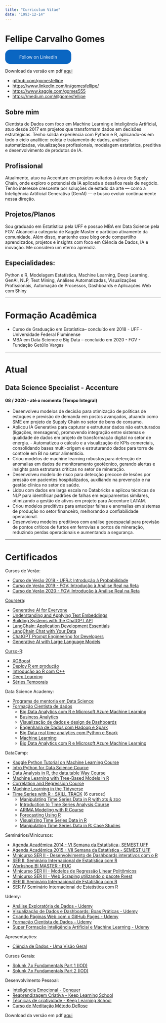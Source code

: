 ```yaml
---
title: "Curriculum Vitae"
date: "1993-12-14"
---
```


<script src="https://code.iconify.design/1/1.0.7/iconify.min.js"></script>

# <i class='fa fa-file-pdf-o'></i> Fellipe Carvalho Gomes

<a class="libutton" href="https://www.linkedin.com/in/gomesfellipe/" target="_blank">Follow on LinkedIn</a>

<i class="fa fa-download"></i> Download da versão em pdf [aqui](https://www.dropbox.com/scl/fi/s7lfi4pl5hchctcq6hfyd/cv_fellipe_gomes.pdf?rlkey=mr70x6a6sdt5cbu4isztvzznh&dl=0)

<!-- * <i class='fa fa-birthday-cake'></i>   14/12/1993  -->
<!-- * <i class='fa fa-whatsapp'></i>  (21) 99209-9067 --> 
<!-- * <i class='fa fa-google'></i>  <gomes.fellipe1@gmail.com> -->
<!-- * <i class='fa fa-align-justify'></i>   <http://lattes.cnpq.br/2860433689709342> -->
* <i class='fa fa-github-alt'></i> [github.com/gomesfellipe](github.com/gomesfellipe)
* <i class='fa fa-linkedin-square'></i>   <https://www.linkedin.com/in/gomesfellipe/>
* <span class="iconify" data-icon="simple-icons:kaggle" data-inline="false"></span>  <https://www.kaggle.com/gomes555>
* <i class='fa fa-medium'></i>  <https://medium.com/@gomesfellipe>

<style>
  .libutton {
    display: flex;
    flex-direction: column;
    justify-content: center;
    padding: 7px;
    text-align: center;
    outline: none;
    text-decoration: none !important;
    color: #ffffff !important;
    width: 200px;
    height: 32px;
    border-radius: 16px;
    background-color: #0A66C2;
    font-family: "SF Pro Text", Helvetica, sans-serif;
  }
</style>

## <span class="iconify" data-icon="bi:info-circle" data-inline="false"></span> Sobre mim

Cientista de Dados com foco em Machine Learning e Inteligência Artificial, atuo desde 2017 em projetos que transformam dados em decisões estratégicas. Tenho sólida experiência com Python e R, aplicando-os em todo o ciclo analítico: coleta e tratamento de dados, análises automatizadas, visualizações profissionais, modelagem estatística, preditiva e desenvolvimento de produtos de IA.

## <span class="iconify" data-icon="bytesize:work" data-inline="false"></span> Profissional

Atualmente, atuo na Accenture em projetos voltados à área de Supply Chain, onde exploro o potencial da IA aplicada a desafios reais de negócio. Tenho interesse crescente por soluções de estado da arte — como a Inteligência Artificial Generativa (GenAI) — e busco evoluir continuamente nessa direção.

## <span class="iconify" data-icon="grommet-icons:plan" data-inline="false"></span> Projetos/Planos

Sou graduado em Estatística pela UFF e possuo MBA em Data Science pela FGV. Alcancei a categoria de Kaggle Master e participo ativamente da comunidade. Além disso, mantenho esse blog onde compartilho aprendizados, projetos e insights com foco em Ciência de Dados, IA e inovação. Me considero um eterno aprendiz.

## <span class="iconify" data-icon="fluent:rocket-16-regular" data-inline="false"></span> Especialidades:

Python e R, Modelagem Estatística, Machine Learning, Deep Learning, GenAI, NLP, Text Mining, Análises Automatizadas, Visualizações Profissionais, Automação de Processos, Dashboards e Aplicações Web com Shiny

---

# <i class='fa fa-institution'></i> Formação Acadêmica
 	
* Curso de Graduação em Estatística– concluído em 2018 - UFF - Universidade Federal Fluminense
* MBA em Data Science e Big Data – concluído em 2020 - FGV - Fundação Getúlio Vargas

---

# <i class="fa fa-toggle-on"></i> Atual 

## <span class="iconify" data-icon="simple-icons:accenture" data-inline="false"></span> Data Science Specialist - Accenture   

#### <span class="iconify" data-icon="clarity:date-line" data-inline="false"></span> 08 / 2020 - até o momento (Tempo Integral)

-  Desenvolveu modelos de decisão para otimização de políticas de estoques e previsão de demanda em postos avançados, atuando como SME em projeto de Supply Chain no setor de bens de consumo.
-  Aplicou IA Generativa para capturar e estruturar dados não estruturados (ligações, mensagens), promovendo integração entre sistemas e qualidade de dados em projeto de transformação digital no setor de energia. -  Automatizou o cálculo e a visualização de KPIs comerciais, consolidando bases multi-origem e estruturando dados para torre de controle em BI no setor alimentício. 
-  Criou modelos de machine learning robustos para detecção de anomalias em dados de monitoramento geotécnico, gerando alertas e insights para estruturas críticas no setor de mineração. 
-  Desenvolveu modelo de risco para detecção precoce de lesões por pressão em pacientes hospitalizados, auxiliando na prevenção e na gestão clínica no setor de saúde. 
-  Lidou com dados em larga escala no Databricks e aplicou técnicas de NLP para identificar padrões de falhas em equipamentos similares, otimizando a gestão de ativos em projeto para Accenture LATAM. 
-  Criou modelos preditivos para antecipar falhas e anomalias em sistemas de produção no setor financeiro, melhorando a confiabilidade operacional. 
-  Desenvolveu modelos preditivos com análise geoespacial para previsão de pontos críticos de furtos em ferrovias e portos de mineração, reduzindo perdas operacionais e aumentando a segurança. 
    
---

<!-- # <i class='fa fa-certificate'></i> Experiência Profissional -->

<!-- ### <span class="iconify" data-icon="ic:twotone-science" data-inline="false"></span> Cientista de Dados - Laboratório de Inovação FGV IBRE  -->

<!-- #### <span class="iconify" data-icon="clarity:date-line" data-inline="false"></span> 04 / 2018 - 07 / 2020 -->

<!-- - Participou no desenvolvimento do Índice de Incerteza Econômica do Brasil com o uso de técnicas de web scraping, crawler, text mining e processamento de linguagem natural, extraindo informações de notícias econômicas para alimentar modelos estatísticos. -->
<!-- - Ministrou duas edições de um workshop interno \textit{"Como gerar aplicativos para a produção de relatórios utilizando R e Shiny"}, apresentando dicas e boas práticas para automação de relatórios. -->
<!-- - Auxílio com o pensamento estatístico para tomada de decisão. -->
<!-- - Desenvolveu aplicações web interativas com \texttt{R/Shiny} para entrega de análises em dashboards dinâmicos. -->
<!-- - Estruturou pipelines de análise com R e Python, otimizando a produção de relatórios recorrentes que integram diferentes áreas institucionais. -->


<!-- ### <span class="iconify" data-icon="ic:twotone-science" data-inline="false"></span> Cientista de Dados - Model Thinking Br -->

<!-- ####  <span class="iconify" data-icon="clarity:date-line" data-inline="false"></span> 09 / 2019 - 10 / 2020 -->

<!-- * Estruturação de documentos de texto (dados não estruturados); -->
<!-- * Análise dos dados aplicando técnicas de Text Mining e Machine Learning com as linguagens de programação R e Python; -->
<!-- * Processamento de Linguagem Natural; -->
<!-- * Modelagem Estatística e Machine Learning; -->
<!-- * Elaboração de um modelo heurísico para resolução do problema de negócio. -->

<!-- ## <i class='fa fa-binoculars'></i> Freelancer como consultor -->

<!-- Ajuda à pesquisadores com trabalhos acadêmicos aplicando a metodologia estatística apropriada em cada projeto auxiliando na apresentação e interpretação de resultados obtidos. -->

<!-- ###  AUXÍLIO COM ANÁLISES ESTATÍSTICAS PARA PESQUISADORA DA UFRJ -->

<!-- #### <span class="iconify" data-icon="clarity:date-line" data-inline="false"></span> 09 / 2017 - 10 / 2017 -->

<!-- * Esclarecimento de duvidas, suporte na elaboração do relatório final e atendimento a solicitações do estudo de título: “Qualidade de vida de mulheres acometidas por câncer de mama localmente avançado” realizado na Escola de Enfermagem Anna Nery - UFRJ para o Programa de Pós-Graduação do Curso de Mestrado em Enfermagem -->
<!-- * Suporte no estabelecimento de métodos de análise, aplicação da metodologia apropriada e auxílio na interpretação dos resultados -->
<!-- * Cálculos de medidas estatísticas descritivas, construção de tabelas e gráficos para descrição e interpretação dos dados. -->

<!-- ### AUXÍLIO COM ANÁLISES ESTATÍSTICAS PARA PESQUISADORA DA UFRJ -->

<!-- #### <span class="iconify" data-icon="clarity:date-line" data-inline="false"></span> 10 / 2017 - 11 / 2017 -->

<!-- * Esclarecimento de duvidas, suporte na elaboração do relatório final e atendimento a solicitações do estudo de título: “Contato pele a pele entre recém-nascidos de baixo peso e os pais na unidade neonatal: um estudo observacional” realizado na Escola de Enfermagem Anna Nery - UFRJ -->
<!-- * Limpeza e estruturação do banco de dados -->
<!-- * Auxílio no estabelecimento de métodos de análises, em cálculos de medidas estatísticas descritivas, construção de tabelas e gráficos para descrição e interpretação dos dados -->

<!-- --- -->

<!-- ## <i class='graduation-cap'></i> PROJETOS E CARGOS DURANTE A GRADUAÇÃO EM ESTATÍSTICA NA UNIVERSIDADE FEDERAL FLUMINENSE - UFF  -->

<!-- ### INICIAÇÃO CIENTÍFICA - UFF -->

<!-- #### <span class="iconify" data-icon="clarity:date-line" data-inline="false"></span> 09 / 2017 - 06 / 2018 -->

<!-- * Estudo orientado sobre a modelagem hierárquica bayesiana -->
<!-- * Trabalho com dados simulados com objetivo de analisar a sensibilidade da distribuição a priori escolhida e estudando sobre como inferir sobre os parâmetros desconhecidos -->
<!-- * Reuniões semanais com a docente para fazer apresentações sobre o conteúdo estudado, tirar dúvidas e mostrar os resultados obtidos   -->
<!-- * Repositório do projeto pode ser conferido [neste link](https://github.com/gomesfellipe/projeto_modelos_hierarquicos_bayesianos) no github -->

<!-- ### DATAPREV - RJ - Estagiário -->

<!-- #### <span class="iconify" data-icon="clarity:date-line" data-inline="false"></span> 05 / 2017 - 05 / 2018 -->

<!-- * Auxilío na conferência e confecção de tabelas gráficos e estatísticas descritivas para a publicação dos anuários (AEPS 2017 e AET 2017) com o uso dos softwares Excel e SAS Guide. -->
<!-- * Auxílio em projetos voltados ao monitoramento de redes sociais testando diferentes abordagens de análises descritivas e exploratórias com ferramentas de text mining além da elaboração do dashboard para a entrega dos resultados. -->
<!-- * Criação de um aplicativo para geração de Nuvem de Palavras com o uso do software R -->
<!-- * Auxílio na análise dos resultados de Pesquisa de Satisfação, com a elaboração de códigos em R para tratamento dos dados e aplicações de algorítimos de machine learning utilizando o R. -->

<!-- ### Trabalho voluntário para pesquisadora da UFRJ -->

<!-- #### <span class="iconify" data-icon="clarity:date-line" data-inline="false"></span> 05 / 2017 – 08 / 2016 -->

<!-- * Auxílio em análises, cálculos de estatísticas descritivas, confecção de gráficos e tabelas para publicação do artigo com o título de: “ Conhecimento dos estudantes de graduação em enfermagem sobre dor ” originado de um projeto em Enfermagem da Universidade Federal do Rio de Janeiro (UFRJ) – RJ. -->
<!-- * Definição de métodos de análise, aplicação da metodologia apropriada e interpretação dos resultados -->
<!-- * Suporte à pesquisadora com esclarecimento de dúvidas e atendimento a novas solicitações. -->


<!-- ### Universidade Federal Fluminense - Monitor na disciplina Métodos Computacionais. -->

<!-- #### <span class="iconify" data-icon="clarity:date-line" data-inline="false"></span> 02 / 2016 – 12 / 2016 -->

<!-- * Elaboração de métodos para resoluções de problemas estatísticos utilizando o ambiente R, confeccionar listas com gabaritos e resoluções dos exercícios do professor. -->
<!-- * Suporte às aulas práticas e auxilio em horários alternativos com aulas de duvidas. -->

<!-- [Certificado](https://www.dropbox.com/s/8dh4i3yjbrdgvn5/CertificadosMonitoriaMonitores2017_1494362616686.pdf?dl=0)  -->

<!-- ### Universidade Federal Fluminense - Iniciação Científica -->

<!-- #### <span class="iconify" data-icon="clarity:date-line" data-inline="false"></span> 02 / 2016 – 12 / 2016 -->

<!-- * Auxílio em análises de estatísticas descritivas e confecção de gráficos para relatório de dissertação de mestrado apresentado ao programa de pósgraduação e pesquisa em enfermagem, da Escola de Enfermagem Anna Nery da Universidade Federal Fluminense do Rio de Janeiro, com título de: "Amamentação, leite materno, e contato pele a pele no alívio da dor em recém nascidos submetidos à punção de calcâneo no alojamento conjunto". -->

<!-- ### Universidade Federal Fluminense - Monitor de laboratório com sistema Linux -->

<!-- #### <span class="iconify" data-icon="clarity:date-line" data-inline="false"></span> 02 / 2015 - 12 / 2015 -->

<!-- * Auxilio aos usuários do laboratório na utilização de Softwares Livres como Linux, disponível no laboratório, atendendo as demandas especificas de Softwares para o ensino e pesquisa. -->
<!-- * Colaboração em difundir o uso dos sistemas da universidade à comunidade acadêmica. -->

<!-- --- -->

# <i class="fa fa-paperclip"></i> Certificados

Cursos de Verão:
   
   * [Curso de Verão 2018 - UFRJ: Introdução à Probabilidade](https://www.dropbox.com/preview/Certificados/Certificado%20UFRJ%20Curso%20de%20Verao%20Probabilidade.pdf)
   * [Curso de Verão 2019 - FGV: Introdução à Análise Real na Reta](https://www.dropbox.com/preview/Certificados/Certificado%20UFRJ%20Curso%20de%20Verao%20Probabilidade.pdf)
   * [Curso de Verão 2020 - FGV: Introdução à Análise Real na Reta](https://www.dropbox.com/preview/Certificados/Certificado%20UFRJ%20Curso%20de%20Verao%20Probabilidade.pdf)

[Coursera](https://www.coursera.org/): 

* [Generative AI for Everyone](https://www.deeplearning.ai/courses/generative-ai-for-everyone/)
* [Understanding and Applying Text Embeddings](https://www.deeplearning.ai/short-courses/google-cloud-vertex-ai/)
* [Building Systems with the ChatGPT API](https://www.deeplearning.ai/short-courses/building-systems-with-chatgpt/)
* [LangChain: Application Development Essentials](https://www.coursera.org/learn/langchain-application-development-essentials)
* [LangChain Chat with Your Data](https://www.deeplearning.ai/short-courses/langchain-chat-with-your-data/)
* [ChatGPT Prompt Engineering for Developers](https://www.deeplearning.ai/short-courses/chatgpt-prompt-engineering-for-developers/)
* [Generative AI with Large Language Models](https://www.coursera.org/learn/generative-ai-with-llms)

[Curso-R](https://www.curso-r.com/cursos/):

   * [XGBoost](https://www.dropbox.com/s/pb9ayzhskj25him/Captura%20de%20Tela%202020-05-16%20%C3%A0s%2020.16.18.png?dl=0)
   * [Deploy R em produção](https://www.dropbox.com/s/460h1nr67q5fjyw/Captura%20de%20Tela%202020-06-22%20%C3%A0s%2017.47.07.png?dl=0)
   * [Introdução ao R com C++](https://www.dropbox.com/s/f2r40ewmst2c2i0/Certificado%20curso%20RCPP.png?dl=0)
   * [Deep Learning](https://www.dropbox.com/s/cubloe585jf3c2d/certificado%20deep%20learning%20curso%20r.png?dl=0)
   * [Séries Temporais](https://www.dropbox.com/s/b9n9gh9fnk9np43/certificado_cursor_series_temporais.pdf?dl=0)
   
Data Science Academy:

   * [Programa de mentoria em Data Science](https://www.dropbox.com/s/url9hgx2d785hzs/Certificado%20Mentorado%20Fellipe%20Carvalho%20Gomes.pdf?dl=0)
   * [Formação Cientista de dados](https://www.dropbox.com/s/73uafvq71nglnw4/Certificado%20FCD%20Fellipe%20Carvalho%20Gomes.pdf?dl=0) 
      * [Big Data Analytics com R e Microsoft Azure Machine Learning](https://www.dropbox.com/s/rngqhg668m02dbn/certificate-big-data-analytics-com-r-e-microsoft-azure-machine-learning-57b1584047d7dd80cc8b4570.pdf?dl=0)
      * [Business Analytics](https://www.dropbox.com/s/48ofdzdj2xhonqa/certificate-business-analytics-58e9969d5e4cde52038b4570.pdf?dl=0)
      * [Visualização de dados e design de Dashboards](https://www.dropbox.com/s/rd61kwbu4fo2ae6/certificate-visualizacao-de-dados-e-design-de-dashboards-58e709435e4cdefbe18b4572.pdf?dl=0)
      * [Engenharia de Dados com Hadoop e Spark](https://www.dropbox.com/s/0fay6mc5acv98hy/certificate-engenharia-de-dados-com-hadoop-e-spark-57faebb047d7dd0b478b4574.pdf?dl=0)
      * [Big Data real time analytics com Python e Spark](https://www.dropbox.com/s/0czj5qddk5fqoyc/certificate-big-data-real-time-analytics-com-python-e-spark-57e4c3bd47d7dd281c8b4568.pdf?dl=0)
      * [Machine Learning](https://www.dropbox.com/s/t3ijls1lq55nth9/certificate-machine-learning-588c218f5e4cdee0af8b456d.pdf?dl=0)
      * [Big Data Analytics com R e Microsoft Azure Machine Learning](https://www.dropbox.com/s/rngqhg668m02dbn/certificate-big-data-analytics-com-r-e-microsoft-azure-machine-learning-57b1584047d7dd80cc8b4570.pdf?dl=0)
   
DataCamp:

   * [Kaggle Python Tutorial on Machine Learning Course](https://www.datacamp.com/statement-of-accomplishment/course/66df173370104b92f62ff831fa43e8415d32a465)
   * [Intro Python for Data Science Cource](https://www.dropbox.com/s/h9mhc9krk1589ue/Statement%20of%20Accomplishment%20-%20Kaggle%20Python%20Tutorial%20on%20Machine%20Learning%20Course.pdf?dl=0)
   * [Data Analysis in R, the data.table Way Course](https://www.dropbox.com/s/6lb8dt3tkv20fib/Statement%20of%20Accomplishment%20-%20Data%20Analysis%20in%20R%2C%20the%20data.table%20Way%20Course.pdf?dl=0)
   * [Machine Learning with Tree-Based Models in R](https://www.dropbox.com/s/bx6nuajd0txf5zd/Statement%20of%20Accomplishment%20-%20Machine%20Learning%20with%20Tree-Based%20Models%20in%20R.pdf?dl=0)
   * [Correlation and Regression Course]()
   * [Machine Learning in the Tidyverse](https://www.dropbox.com/s/tr9zipnnwz3l0tn/Statement%20of%20Accomplishment%20-%20Machine%20Learning%20in%20the%20Tidyverse.pdf?dl=0)
   * [Time Series with R - SKILL TRACK](https://www.datacamp.com/statement-of-accomplishment/track/a9f5e59b4440afcfd23a1ad0b6712a8d30418486) (6 cursos:)
      * [Manipulating Time Series Data in R with xts & zoo](https://www.dropbox.com/s/minbubg2dag6kn5/Statement%20of%20Accomplishment%20-%20Manipulating%20Time%20Series%20Data%20in%20R%20with%20xts%20%26%20zoo.pdf?dl=0)
      * [Introduction to Time Series Analysis Course](https://www.dropbox.com/s/hg7hbw2793c7vyq/Statement%20of%20Accomplishment%20-%20Introduction%20to%20Time%20Series%20Analysis%20Course.pdf?dl=0)
      * [ARIMA Modeling with R Course](https://www.dropbox.com/s/y6zp9mgmt0khlpc/Statement%20of%20Accomplishment%20-%20ARIMA%20Modeling%20with%20R%20Course.pdf?dl=0)
      * [Forecasting Using R](https://www.datacamp.com/statement-of-accomplishment/course/4eaee3ad1c179377e59b1c7b5e115bbf2a85efb4)
      * [Visualizing Time Series Data in R](https://www.datacamp.com/statement-of-accomplishment/course/c4b05ad717d26c6c3827f2f862ea262503866e3f)
      * [Manipulating Time Series Data in R: Case
Studies](https://www.datacamp.com/statement-of-accomplishment/course/86679df81182605a320ef4d4a766ef8573fe7cf9)

Seminários/Minicursos:

   * [Agenda Acadêmica 2014 - VI Semana da Estatística- SEMEST UFF](https://www.dropbox.com/s/asjb9duxjdxghtr/semest%202014.pdf?dl=0)
   * [Agenda Acadêmica 2015 - VII Semana da Estatística - SEMEST UFF](https://www.dropbox.com/s/j94jljwczoa0ofa/semest%202015.pdf?dl=0)
   * [Minicurso SER II - Desenvolvimento de Dashboards interativos com o R](https://www.dropbox.com/s/beih8kr1h1th5uy/Certificado%20SER%20II.pdf?dl=0)
   * [SER II: Seminário Internacional de Estatística com R](https://www.dropbox.com/s/f0flm3mevnt6qm9/SER%202016.pdf?dl=0)
   * [Workshop BI MASTER - PUC](https://www.dropbox.com/s/9ocxw4tmm6s7udm/FELIPE%20CARVALHO%20-%20BI%20MASTER%202017.pdf?dl=0)
   * [Minicurso SER III - Modelos de Regressão Linear Politômicos](https://www.dropbox.com/s/lyo93zpltq9k2qj/Certificado%20SER%20III%20-%20minicurso%20Modelos%20de%20Regressao%20Politomicos.pdf?dl=0)
   * [Minicurso SER III - Web Scraping utilizando o pacote Rvest](https://www.dropbox.com/s/9u0rtj6uayxc18n/Certificado%20SER%20III%20-%20minicurso%20Web%20Scraping.pdf?dl=0)
   * [SER III Seminário Internacional de Estatística com R](https://www.dropbox.com/s/fdo3namqkmuy51j/Certificado%20SER%20III.pdf?dl=0)
   * [SER IV Seminário Internacional de Estatística com R](https://www.dropbox.com/s/ap5hr6q5hdlx75m/Certificado%20SER%20IV%20Fellipe%20Carvalho%20Gomes.pdf?dl=0)

Udemy:

   * [Análise Exploratória de Dados - Udemy](https://www.udemy.com/certificate/UC-2HR7P4JI/)
   * [Visualização de Dados e Dashboards: Boas Práticas - Udemy](https://www.udemy.com/certificate/UC-G1KTLZXL/)
   * [Criando Páginas Web com o GitHub Pages - Udemy](https://www.udemy.com/certificate/UC-CNH02APP/?utm_campaign=email&utm_source=sendgrid.com&utm_medium=email)
   * [Formação Cientista de Dados - Udemy](https://www.udemy.com/certificate/UC-OCF4FMC6/)
   * [Super Formação Inteligência Artificial e Machine Learning - Udemy](https://www.udemy.com/certificate/UC-UREKLP27/)
   
Apresentações:

* [Ciência de Dados - Uma Visão Geral](https://www.dropbox.com/s/svm5zwgzkkvadu8/certificado-apresentacao-o-que-e-ciencia-de-dados-ias-uff.pdf?dl=0)

Cursos Gerais:

* [Splunk 7.x Fundamentals Part 1 (IOD)](https://www.dropbox.com/s/ad2n1b1zx1kaon5/splunk_1.pdf?dl=0)
* [Splunk 7.x Fundamentals Part 2 (IOD)](https://www.dropbox.com/s/0u3qp8bifhtznbb/splunk_2.pdf?dl=0)
   
Desenvolvimento Pessoal:

   * [Inteligência Emocional - Conquer](https://www.dropbox.com/s/y9dttdfkdzn2yk0/conquer_inteligencia_emocional.pdf?dl=0)
   * [Reaprendizagem Criativa - Keep Learning School](https://www.dropbox.com/s/r2vin6k2imrn71q/Re-aprendizagem%20Criativa%20-%20Keep%20Learning.pdf?dl=0)
   * [Técnicas de criatividade - Keep Learning School](https://www.dropbox.com/s/911tcwkjntl4ptb/tecnicas-de-criatividade-murilo-gun.pdf?dl=0)
   * [Curso de Meditação Método DeRose]()

<i class="fa fa-download"></i> Download da versão em pdf [aqui](https://www.dropbox.com/scl/fi/s7lfi4pl5hchctcq6hfyd/cv_fellipe_gomes.pdf?rlkey=mr70x6a6sdt5cbu4isztvzznh&dl=0)


